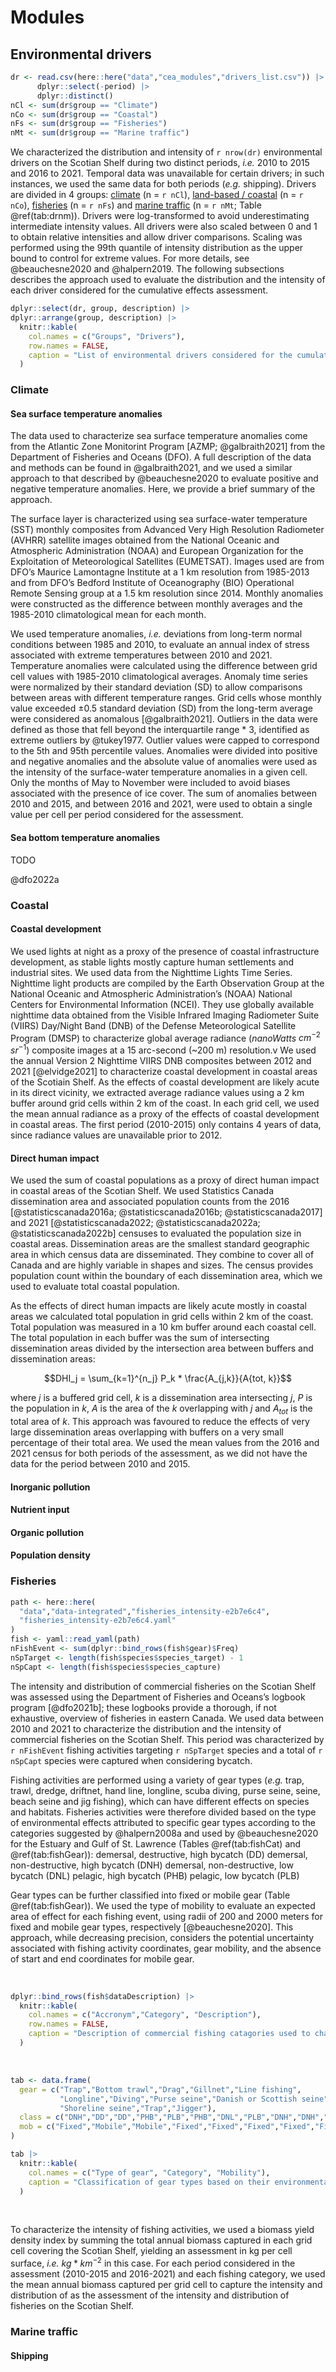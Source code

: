 # Modules {#modules}

## Environmental drivers {#drmodule}

```r
dr <- read.csv(here::here("data","cea_modules","drivers_list.csv")) |>
      dplyr::select(-period) |>
      dplyr::distinct() 
nCl <- sum(dr$group == "Climate")
nCo <- sum(dr$group == "Coastal")
nFs <- sum(dr$group == "Fisheries")
nMt <- sum(dr$group == "Marine traffic")
```

We characterized the distribution and intensity of `r nrow(dr)` environmental drivers on the Scotian Shelf during two distinct periods, *i.e.* 2010 to 2015 and 2016 to 2021. Temporal data was unavailable for certain drivers; in such instances, we used the same data for both periods (*e.g.* shipping). Drivers are divided in 4 groups: [climate](drclimate) (n = `r nCl`), [land-based / coastal](drcoastal) (n = `r nCo`), [fisheries](drfisheries) (n = `r nFs`) and [marine traffic](drmarinetraffic) (n = `r nMt`; Table \@ref(tab:drnm)). Drivers were log-transformed to avoid underestimating intermediate intensity values. All drivers were also scaled between 0 and 1 to obtain relative intensities and allow driver comparisons. Scaling was performed using the 99th quantile of intensity distribution as the upper bound to control for extreme values. For more details, see @beauchesne2020 and @halpern2019. The following subsections describes the approach used to evaluate the distribution and the intensity of each driver considered for the cumulative effects assessment. 

```r
dplyr::select(dr, group, description) |>
dplyr::arrange(group, description) |>
  knitr::kable(
    col.names = c("Groups", "Drivers"),
    row.names = FALSE,
    caption = "List of environmental drivers considered for the cumulative effects assessment of global changes on the ecological communities of the Scotian Shelf."
  ) 
```

### Climate {#drclimate}

#### Sea surface temperature anomalies

The data used to characterize sea surface temperature anomalies come from the Atlantic Zone Monitorint Program [AZMP; @galbraith2021] from the Department of Fisheries and Oceans (DFO). A full description of the data and methods can be found in @galbraith2021, and we used a similar approach to that described by @beauchesne2020 to evaluate positive and negative temperature anomalies. Here, we provide a brief summary of the approach.

The surface layer is characterized using sea surface-water temperature (SST) monthly composites from Advanced Very High Resolution Radiometer (AVHRR) satellite images obtained from the National Oceanic and Atmospheric Administration (NOAA) and European Organization for the Exploitation of Meteorological Satellites (EUMETSAT). Images used are from DFO’s Maurice Lamontagne Institute at a 1 km resolution from 1985-2013 and from DFO’s Bedford Institute of Oceanography (BIO) Operational Remote Sensing group at a 1.5 km resolution since 2014. Monthly anomalies were constructed as the difference between monthly averages and the 1985-2010 climatological mean for each month.

We used temperature anomalies, *i.e.* deviations from long-term normal conditions between 1985 and 2010, to evaluate an annual index of stress associated with extreme temperatures between 2010 and 2021. Temperature anomalies were calculated using the difference between grid cell values with 1985-2010 climatological averages. Anomaly time series were normalized by their standard deviation (SD) to allow comparisons between areas with different temperature ranges. Grid cells whose monthly value exceeded ±0.5 standard deviation (SD) from the long-term average were considered as anomalous [@galbraith2021]. Outliers in the data were defined as those that fell beyond the interquartile range * 3, identified as extreme outliers by @tukey1977. Outlier values were capped to correspond to the 5th and 95th percentile values. Anomalies were divided into positive and negative anomalies and the absolute value of anomalies were used as the intensity of the surface-water temperature anomalies in a given cell. Only the months of May to November were included to avoid biases associated with the presence of ice cover. The sum of anomalies between 2010 and 2015, and between 2016 and 2021, were used to obtain a single value per cell per period considered for the assessment. 

#### Sea bottom temperature anomalies

TODO 

@dfo2022a

### Coastal {#drcoastal}

#### Coastal development 

We used lights at night as a proxy of the presence of coastal infrastructure development, as stable lights mostly capture human settlements and industrial sites. We used data from the Nighttime Lights Time Series. Nighttime light products are compiled by the Earth Observation Group at the National Oceanic and Atmospheric Administration's (NOAA) National Centers for Environmental Information (NCEI). They use globally available nighttime data obtained from the Visible Infrared Imaging Radiometer Suite (VIIRS) Day/Night Band (DNB) of the Defense Meteorological Satellite Program (DMSP) to characterize global average radiance ($nanoWatts$ $cm^{-2}$ $sr^{-1}$) composite images at a 15 arc-second (~200 m) resolution.v We used the annual Version 2 Nighttime VIIRS DNB composites between 2012 and 2021 [@elvidge2021] to characterize coastal development in coastal areas of the Scotiain Shelf. As the effects of coastal development are likely acute in its direct vicinity, we extracted average radiance values using a 2 km buffer around grid cells within 2 km of the coast. In each grid cell, we used the mean annual radiance as a proxy of the effects of coastal development in coastal areas. The first period (2010-2015) only contains 4 years of data, since radiance values are unavailable prior to 2012. 

#### Direct human impact

We used the sum of coastal populations as a proxy of direct human impact in coastal areas of the Scotian Shelf. We used Statistics Canada dissemination area and associated population counts from the 2016 [@statisticscanada2016a; @statisticscanada2016b; @statisticscanada2017] and 2021 [@statisticscanada2022; @statisticscanada2022a; @statisticscanada2022b] censuses to evaluated the population size in coastal areas. Dissemination areas are the smallest standard geographic area in which census data are disseminated. They combine to cover all of Canada and are highly variable in shapes and sizes. The census provides population count within the boundary of each dissemination area, which we used to evaluate total coastal population.

As the effects of direct human impacts are likely acute mostly in coastal areas
we calculated total population in grid cells within 2 km of the coast. Total
population was measured in a 10 km buffer around each coastal cell.
The total population in each buffer was the sum of intersecting dissemination
areas divided by the intersection area between buffers and dissemination areas:

$$DHI_j = \sum_{k=1}^{n_j} P_k * \frac{A_{j,k}}{A{tot, k}}$$

where $j$ is a buffered grid cell, $k$ is a dissemination area intersecting $j$,
$P$ is the population in $k$, $A$ is the area of the $k$ overlapping with $j$
and $A_{tot}$ is the total area of $k$. This approach was favoured to reduce the
effects of very large dissemination areas overlapping with buffers on a very
small percentage of their total area. We used the mean values from the 2016 and 2021 census for both periods of the assessment, as we did not have the data for the period between 2010 and 2015.

#### Inorganic pollution 


#### Nutrient input 


#### Organic pollution 


#### Population density 


### Fisheries {#drfisheries}

```r
path <- here::here(
  "data","data-integrated","fisheries_intensity-e2b7e6c4", 
  "fisheries_intensity-e2b7e6c4.yaml"
)
fish <- yaml::read_yaml(path)
nFishEvent <- sum(dplyr::bind_rows(fish$gear)$Freq)
nSpTarget <- length(fish$species$species_target) - 1
nSpCapt <- length(fish$species$species_capture)
```

The intensity and distribution of commercial fisheries on the Scotian Shelf was assessed using the Department of Fisheries and Oceans's logbook program [@dfo2021b]; these logbooks provide a thorough, if not exhaustive, overview of fisheries in eastern Canada. We used data between 2010 and 2021 to characterize the distribution and the intensity of commercial fisheries on the Scotian Shelf. This period was characterized by `r nFishEvent` fishing activities targeting `r nSpTarget` species and a total of `r nSpCapt` species were captured when considering bycatch. 

Fishing activities are performed using a variety of gear types (*e.g.* trap, trawl, dredge, driftnet, hand line, longline, scuba diving, purse seine, seine, beach seine and jig fishing), which can have different effects on species and habitats. Fisheries activities were therefore divided based on the type of environmental effects attributed to specific gear types according to the categories suggested by @halpern2008a and used by @beauchesne2020 for the Estuary and Gulf of St. Lawrence (Tables \@ref(tab:fishCat) and \@ref(tab:fishGear)):
demersal, destructive, high bycatch (DD)
demersal, non-destructive, high bycatch (DNH)
demersal, non-destructive, low bycatch (DNL)
pelagic, high bycatch (PHB)
pelagic, low bycatch (PLB)

Gear types can be further classified into fixed or mobile gear (Table \@ref(tab:fishGear)). We used the type of mobility to evaluate an expected area of effect for each fishing event, using radii of 200 and 2000 meters for fixed and mobile gear types, respectively [@beauchesne2020]. This approach, while decreasing precision, considers the potential uncertainty associated with fishing activity coordinates, gear mobility, and the absence of start and end coordinates for mobile gear. 

<br/>

```r
dplyr::bind_rows(fish$dataDescription) |>
  knitr::kable(
    col.names = c("Accronym","Category", "Description"),
    row.names = FALSE,
    caption = "Description of commercial fishing catagories used to characterize the intensity and distribution of fisheries on the Scotian Shelf."
  ) 
```

<br/>

```r
tab <- data.frame(
  gear = c("Trap","Bottom trawl","Drag","Gillnet","Line fishing",
           "Longline","Diving","Purse seine","Danish or Scottish seine",
           "Shoreline seine","Trap","Jigger"),
  class = c("DNH","DD","DD","PHB","PLB","PHB","DNL","PLB","DNH","DNH","DNH","PLB"),
  mob = c("Fixed","Mobile","Mobile","Fixed","Fixed","Fixed","Fixed","Fixed","Fixed","Fixed","Fixed","Fixed")
)

tab |>
  knitr::kable(
    col.names = c("Type of gear", "Category", "Mobility"),
    caption = "Classification of gear types based on their environmental effects and mobility. DD: demersal, destructive, high bycatch; DNH: demersal, non-destructive, high bycatch; DNL: demersal, non-destructive, low bycatch; PHB: pelagic, high bycatch; PLB: pelagic, low bycatch. Adapted from @beauchesne2020."
  )
```

<br/>


To characterize the intensity of fishing activities, we used a biomass yield density index by summing the total annual biomass captured in each grid cell covering the Scotian Shelf, yielding an assessment in kg per cell surface, *i.e.* $kg * km^{-2}$ in this case. For each period considered in the assessment (2010-2015 and 2016-2021) and each fishing category, we used the mean annual biomass captured per grid cell to capture the intensity and distribution of  as the assessment of the intensity and distribution of fisheries on the Scotian Shelf. 


### Marine traffic {#drmarinetraffic}

#### Shipping